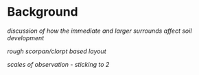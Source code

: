 # Background



*discussion of how the immediate and larger surrounds affect soil development*

*rough scorpan/clorpt based layout*

*scales of observation - sticking to 2*
